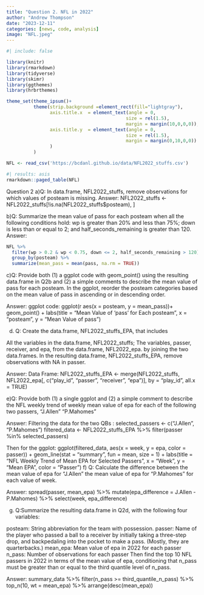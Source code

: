 ```yaml
---
title: "Question 2. NFL in 2022"
author: "Andrew Thompson"
date: "2023-12-11"
categories: [news, code, analysis]
image: "NFL.jpeg"
---
```



```r
#| include: false

library(knitr)
library(rmarkdown)
library(tidyverse)
library(skimr)
library(ggthemes)
library(hrbrthemes)

theme_set(theme_ipsum()+
          theme(strip.background =element_rect(fill="lightgray"),
                axis.title.x  = element_text(angle = 0,
                                            size = rel(1.5),
                                            margin = margin(10,0,0,0)),
                axis.title.y  = element_text(angle = 0,
                                            size = rel(1.5),
                                            margin = margin(0,10,0,0))
                )
          )
```
```r
NFL <- read_csv('https://bcdanl.github.io/data/NFL2022_stuffs.csv')
```
```r
#| results: asis
rmarkdown::paged_table(NFL)
```



Question 2
a)Q: In data.frame, NFL2022_stuffs, remove observations for which values of posteam is missing.
Answer: NFL2022_stuffs <- NFL2022_stuffs[!is.na(NFL2022_stuffs$posteam), ]

b)Q: Summarize the mean value of pass for each posteam when all the following conditions hold:
wp is greater than 20% and less than 75%;
down is less than or equal to 2; and
half_seconds_remaining is greater than 120.
Answer: 

```r
NFL %>%
  filter(wp > 0.2 & wp < 0.75, down <= 2, half_seconds_remaining > 120) %>%
  group_by(posteam) %>%
  summarize(mean_pass = mean(pass, na.rm = TRUE))
```
  
  
c)Q: Provide both (1) a ggplot code with geom_point() using the resulting data.frame in Q2b and (2) a simple comments to describe the mean value of pass for each posteam.
In the ggplot, reorder the posteam categories based on the mean value of pass in ascending or in descending order.

Answer: ggplot code:
ggplot(r aes(x = posteam, y = mean_pass))+
  geom_point() +
  labs(title = "Mean Value of 'pass' for Each posteam",
       x = "posteam",
       y = "Mean Value of pass")



d) Q: Create the data.frame, NFL2022_stuffs_EPA, that includes

All the variables in the data.frame, NFL2022_stuffs;
The variables, passer, receiver, and epa, from the data.frame, NFL2022_epa. by joining the two data.frames.
In the resulting data.frame, NFL2022_stuffs_EPA, remove observations with NA in passer.

Answer: Data Frame: NFL2022_stuffs_EPA <- merge(NFL2022_stuffs, NFL2022_epa[, c("play_id", "passer", "receiver", "epa")], by = "play_id", all.x = TRUE)

e)Q: Provide both (1) a single ggplot and (2) a simple comment to describe the NFL weekly trend of weekly mean value of epa for each of the following two passers,
"J.Allen"
"P.Mahomes"

Answer: Filtering the data for the two QBs : selected_passers <- c("J.Allen", "P.Mahomes")
filtered_data <- NFL2022_stuffs_EPA %>%
  filter(passer %in% selected_passers)


Then for the ggplot: ggplot(filtered_data, aes(x = week, y = epa, color = passer)) +
  geom_line(stat = "summary", fun = mean, size = 1) +
  labs(title = "NFL Weekly Trend of Mean EPA for Selected Passers",
       x = "Week",
       y = "Mean EPA",
       color = "Passer")
f) Q:
Calculate the difference between the mean value of epa for "J.Allen" the mean value of epa for "P.Mahomes" for each value of week.

Answer: spread(passer, mean_epa) %>%
  mutate(epa_difference = J.Allen - P.Mahomes) %>%
  select(week, epa_difference)
  
g) Q:Summarize the resulting data.frame in Q2d, with the following four variables:

posteam: String abbreviation for the team with possession.
passer: Name of the player who passed a ball to a receiver by initially taking a three-step drop, and backpedaling into the pocket to make a pass. (Mostly, they are quarterbacks.)
mean_epa: Mean value of epa in 2022 for each passer
n_pass: Number of observations for each passer
Then find the top 10 NFL passers in 2022 in terms of the mean value of epa, conditioning that n_pass must be greater than or equal to the third quantile level of n_pass.

Answer: summary_data %>%
  filter(n_pass >= third_quantile_n_pass) %>%
  top_n(10, wt = mean_epa) %>%
  arrange(desc(mean_epa))
